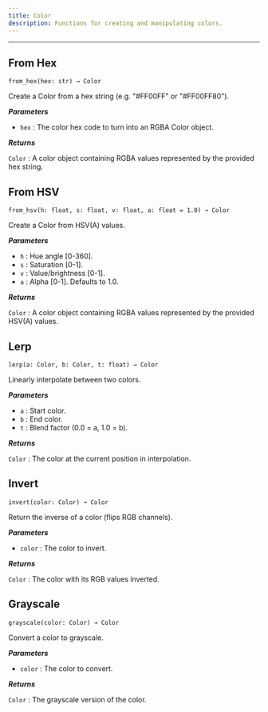 ```yaml
---
title: Color
description: Functions for creating and manipulating colors.
---
```


---

## From Hex
<div className="api-card">

`from_hex(hex: str) → Color`

Create a Color from a hex string (e.g. "#FF00FF" or "#FF00FF80").

_**Parameters**_

- `hex` : The color hex code to turn into an RGBA Color object.

_**Returns**_

`Color` : A color object containing RGBA values represented by the provided hex string.

</div>

## From HSV
<div className="api-card">

`from_hsv(h: float, s: float, v: float, a: float = 1.0) → Color`

Create a Color from HSV(A) values.

_**Parameters**_

- `h` : Hue angle [0-360].
- `s` : Saturation [0-1].
- `v` : Value/brightness [0-1].
- `a` : Alpha [0-1]. Defaults to 1.0.

_**Returns**_

`Color` : A color object containing RGBA values represented by the provided HSV(A) values.

</div>

## Lerp
<div className="api-card">

`lerp(a: Color, b: Color, t: float) → Color`

Linearly interpolate between two colors.

_**Parameters**_

- `a` : Start color.
- `b` : End color.
- `t` : Blend factor (0.0 = a, 1.0 = b).

_**Returns**_

`Color` : The color at the current position in interpolation.

</div>

## Invert
<div className="api-card">

`invert(color: Color) → Color`

Return the inverse of a color (flips RGB channels).

_**Parameters**_

- `color` : The color to invert.

_**Returns**_

`Color` : The color with its RGB values inverted.

</div>

## Grayscale
<div className="api-card">

`grayscale(color: Color) → Color`

Convert a color to grayscale.

_**Parameters**_

- `color` : The color to convert.

_**Returns**_

`Color` : The grayscale version of the color.

</div>
